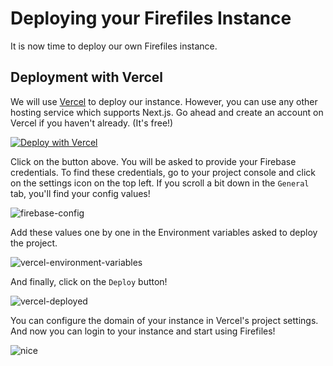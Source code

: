 
# Deploying your Firefiles Instance

It is now time to deploy our own Firefiles instance.

## Deployment with Vercel

We will use [Vercel](https://vercel.com?utm_source=firefiles&utm_medium=docs) to deploy our instance. However, you can use any other hosting service which supports Next.js. Go ahead and create an account on Vercel if you haven't already. (It's free!)

[![Deploy with Vercel](https://vercel.com/button)](https://vercel.com/new/clone?repository-url=https%3A%2F%2Fgithub.com%2Ffaisalsayed10%2Ffirefiles%2Ftree%2Fself-host&env=NEXT_PUBLIC_FIREBASE_API_KEY,NEXT_PUBLIC_FIREBASE_AUTH_DOMAIN,NEXT_PUBLIC_FIREBASE_PROJECT_ID,NEXT_PUBLIC_FIREBASE_STORAGE_BUCKET,NEXT_PUBLIC_FIREBASE_APP_ID&envDescription=Required%20credentials%20for%20the%20instance%20to%20work&envLink=https%3A%2F%2Fgithub.com%2Ffaisalsayed10%2Ffirefiles%2Ftree%2Fself-host%23environment-variables&project-name=firefiles)

Click on the button above. You will be asked to provide your Firebase credentials. To find these credentials, go to your project console and click on the settings icon on the top left. If you scroll a bit down in the `General` tab, you'll find your config values!

![firebase-config](/firebase-config.png)

Add these values one by one in the Environment variables asked to deploy the project.

![vercel-environment-variables](/vercel-environment-variables.png)

And finally, click on the `Deploy` button!

![vercel-deployed](/vercel-deployed.png)

You can configure the domain of your instance in Vercel's project settings. And now you can login to your instance and start using Firefiles!

![nice](https://media.giphy.com/media/SYzDscQMN98G0LUHib/giphy.gif)
